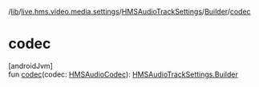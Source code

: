 /[lib](/api-reference/android/v2/home/content)/[live.hms.video.media.settings](../../index)/[HMSAudioTrackSettings](../index)/[Builder](index)/[codec](codec)

# codec

[androidJvm]\
fun [codec](codec)(codec: [HMSAudioCodec](../../../live.hms.video.media.codec/-h-m-s-audio-codec/index)): [HMSAudioTrackSettings.Builder](index)
